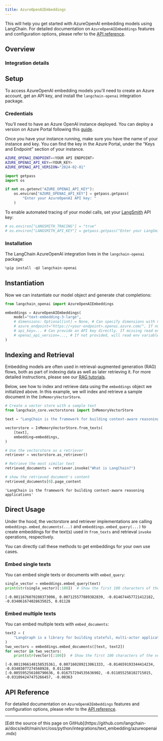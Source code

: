 ```yaml
---
title: AzureOpenAIEmbeddings
---
```


This will help you get started with AzureOpenAI embedding models using LangChain. For detailed documentation on `AzureOpenAIEmbeddings` features and configuration options, please refer to the [API reference](https://python.langchain.com/api_reference/openai/embeddings/langchain_openai.embeddings.azure.AzureOpenAIEmbeddings.html).

## Overview

### Integration details

<ItemTable category="text_embedding" item="AzureOpenAI" />

## Setup

To access AzureOpenAI embedding models you'll need to create an Azure account, get an API key, and install the `langchain-openai` integration package.

### Credentials

You’ll need to have an Azure OpenAI instance deployed. You can deploy a version on Azure Portal following this [guide](https://learn.microsoft.com/en-us/azure/ai-services/openai/how-to/create-resource?pivots=web-portal).

Once you have your instance running, make sure you have the name of your instance and key. You can find the key in the Azure Portal, under the “Keys and Endpoint” section of your instance.

```bash
AZURE_OPENAI_ENDPOINT=<YOUR API ENDPOINT>
AZURE_OPENAI_API_KEY=<YOUR_KEY>
AZURE_OPENAI_API_VERSION="2024-02-01"
```

```python
import getpass
import os

if not os.getenv("AZURE_OPENAI_API_KEY"):
    os.environ["AZURE_OPENAI_API_KEY"] = getpass.getpass(
        "Enter your AzureOpenAI API key: "
    )
```

To enable automated tracing of your model calls, set your [LangSmith](https://docs.smith.langchain.com/) API key:

```python
# os.environ["LANGSMITH_TRACING"] = "true"
# os.environ["LANGSMITH_API_KEY"] = getpass.getpass("Enter your LangSmith API key: ")
```

### Installation

The LangChain AzureOpenAI integration lives in the `langchain-openai` package:

```python
%pip install -qU langchain-openai
```

## Instantiation

Now we can instantiate our model object and generate chat completions:

```python
from langchain_openai import AzureOpenAIEmbeddings

embeddings = AzureOpenAIEmbeddings(
    model="text-embedding-3-large",
    # dimensions: Optional[int] = None, # Can specify dimensions with new text-embedding-3 models
    # azure_endpoint="https://<your-endpoint>.openai.azure.com/", If not provided, will read env variable AZURE_OPENAI_ENDPOINT
    # api_key=... # Can provide an API key directly. If missing read env variable AZURE_OPENAI_API_KEY
    # openai_api_version=..., # If not provided, will read env variable AZURE_OPENAI_API_VERSION
)
```

## Indexing and Retrieval

Embedding models are often used in retrieval-augmented generation (RAG) flows, both as part of indexing data as well as later retrieving it. For more detailed instructions, please see our [RAG tutorials](/oss/python/langchain/rag).

Below, see how to index and retrieve data using the `embeddings` object we initialized above. In this example, we will index and retrieve a sample document in the `InMemoryVectorStore`.

```python
# Create a vector store with a sample text
from langchain_core.vectorstores import InMemoryVectorStore

text = "LangChain is the framework for building context-aware reasoning applications"

vectorstore = InMemoryVectorStore.from_texts(
    [text],
    embedding=embeddings,
)

# Use the vectorstore as a retriever
retriever = vectorstore.as_retriever()

# Retrieve the most similar text
retrieved_documents = retriever.invoke("What is LangChain?")

# show the retrieved document's content
retrieved_documents[0].page_content
```

```output
'LangChain is the framework for building context-aware reasoning applications'
```

## Direct Usage

Under the hood, the vectorstore and retriever implementations are calling `embeddings.embed_documents(...)` and `embeddings.embed_query(...)` to create embeddings for the text(s) used in `from_texts` and retrieval `invoke` operations, respectively.

You can directly call these methods to get embeddings for your own use cases.

### Embed single texts

You can embed single texts or documents with `embed_query`:

```python
single_vector = embeddings.embed_query(text)
print(str(single_vector)[:100])  # Show the first 100 characters of the vector
```

```output
[-0.0011676070280373096, 0.007125577889382839, -0.014674457721412182, -0.034061674028635025, 0.01128
```

### Embed multiple texts

You can embed multiple texts with `embed_documents`:

```python
text2 = (
    "LangGraph is a library for building stateful, multi-actor applications with LLMs"
)
two_vectors = embeddings.embed_documents([text, text2])
for vector in two_vectors:
    print(str(vector)[:100])  # Show the first 100 characters of the vector
```

```output
[-0.0011966148158535361, 0.007160289213061333, -0.014659193344414234, -0.03403077274560928, 0.011280
[-0.005595256108790636, 0.016757294535636902, -0.011055258102715015, -0.031094247475266457, -0.00363
```

## API Reference

For detailed documentation on `AzureOpenAIEmbeddings` features and configuration options, please refer to the [API reference](https://python.langchain.com/api_reference/openai/embeddings/langchain_openai.embeddings.azure.AzureOpenAIEmbeddings.html).

---

<Callout icon="pen-to-square" iconType="regular">
  [Edit the source of this page on GitHub](https://github.com/langchain-ai/docs/edit/main/src/oss/python/integrations/text_embedding/azureopenai.mdx)
</Callout>
